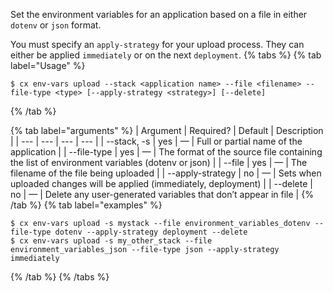 Set the environment variables for an application based on a file in either `dotenv` or `json` format.

You must specify an `apply-strategy` for your upload process. They can either be applied `immediately` or on the next `deployment`.
{% tabs %}
{% tab label="Usage" %}

```shell
$ cx env-vars upload --stack <application name> --file <filename> --file-type <type> [--apply-strategy <strategy>] [--delete]
```
{% /tab %}
    
{% tab label="arguments" %}
| Argument | Required? | Default | Description |
|  ---  |  ---  |  ---  |  ---  |
| \--stack, -s <application name> | yes | — | Full or partial name of the application |
| \--file-type <type> | yes | — | The format of the source file containing the list of environment variables (dotenv or json) |
| \--file <filename> | yes | — | The filename of the file being uploaded |
| \--apply-strategy <strategy> | no | — | Sets when uploaded changes will be applied (immediately, deployment) |
| \--delete | no | — | Delete any user-generated variables that don’t appear in file |
{% /tab %}
{% tab label="examples" %}

```shell
$ cx env-vars upload -s mystack --file environment_variables_dotenv --file-type dotenv --apply-strategy deployment --delete
$ cx env-vars upload -s my_other_stack --file environment_variables_json --file-type json --apply-strategy immediately
```

{% /tab %}
{% /tabs %}